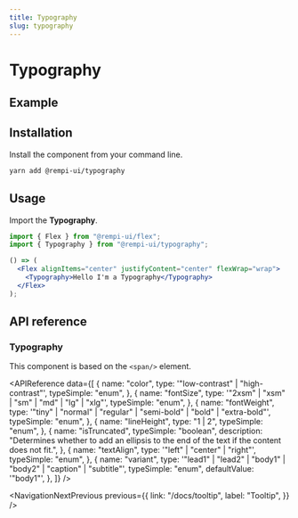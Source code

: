 ```yaml
---
title: Typography
slug: typography
---
```


# Typography

<Description text="A foundational text primitive." />

## Example

<PreviewComponent name="typography" />

## Installation

Install the component from your command line.

```bash
yarn add @rempi-ui/typography
```

## Usage

Import the <strong>Typography</strong>.

```jsx
import { Flex } from "@rempi-ui/flex";
import { Typography } from "@rempi-ui/typography";

() => (
  <Flex alignItems="center" justifyContent="center" flexWrap="wrap">
    <Typography>Hello I'm a Typography</Typography>
  </Flex>
);
```

## API reference

### Typography

This component is based on the `<span/>` element.

<APIReference
  data={[
    {
      name: "color",
      type: '"low-contrast" | "high-contrast"',
      typeSimple: "enum",
    },
    {
      name: "fontSize",
      type: '"2xsm" | "xsm" | "sm" | "md" | "lg" | "xlg"',
      typeSimple: "enum",
    },
    {
      name: "fontWeight",
      type: '"tiny" | "normal" | "regular" | "semi-bold" | "bold" | "extra-bold"',
      typeSimple: "enum",
    },
    {
      name: "lineHeight",
      type: "1 | 2",
      typeSimple: "enum",
    },
    {
      name: "isTruncated",
      typeSimple: "boolean",
      description:
        "Determines whether to add an ellipsis to the end of the text if the content does not fit.",
    },
    {
      name: "textAlign",
      type: '"left" | "center" | "right"',
      typeSimple: "enum",
    },
    {
      name: "variant",
      type: '"lead1" | "lead2" | "body1" | "body2" | "caption" | "subtitle"',
      typeSimple: "enum",
      defaultValue: '"body1"',
    },
  ]}
/>

<NavigationNextPrevious
  previous={{
    link: "/docs/tooltip",
    label: "Tooltip",
  }}
/>
